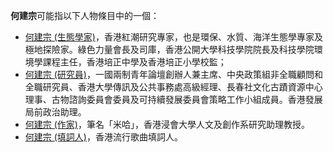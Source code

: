 '''何建宗'''可能指以下人物條目中的一個：
* [[何建宗_(生態學家)|何建宗 (生態學家)]]，香港紅潮研究專家，也是環保、水質、海洋生態學專家及極地探險家。綠色力量會長及司庫，香港公開大學科技學院院長及科技學院環境學課程主任，香港培正中學及香港培正小學校監；
* [[何建宗_(研究員)|何建宗 (研究員)]]，一國兩制青年論壇創辦人兼主席、中央政策組非全職顧問和全職研究員、香港大學傳訊及公共事務處高級經理、長春社文化古蹟資源中心理事、古物諮詢委員會委員及可持續發展委員會策略工作小組成員。香港發展局前政治助理。
* [[何建宗_(作家)|何建宗 (作家)]]，筆名「米哈」，香港浸會大學人文及創作系研究助理教授。
* [[何建宗_(填詞人)|何建宗 (填詞人)]]，香港流行歌曲填詞人。

{{disambig|H|cat=三字何姓人名消歧義}}
